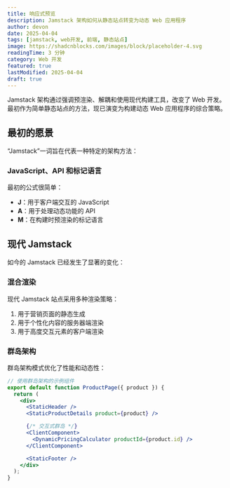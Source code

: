 ```yaml
---
title: 响应式预览
description: Jamstack 架构如何从静态站点转变为动态 Web 应用程序
author: devon
date: 2025-04-04
tags: [jamstack, web开发, 前端, 静态站点]
image: https://shadcnblocks.com/images/block/placeholder-4.svg
readingTime: 3 分钟
category: Web 开发
featured: true
lastModified: 2025-04-04
draft: true
---
```


Jamstack 架构通过强调预渲染、解耦和使用现代构建工具，改变了 Web 开发。最初作为简单静态站点的方法，现已演变为构建动态 Web 应用程序的综合策略。

## 最初的愿景

“Jamstack”一词旨在代表一种特定的架构方法：

### JavaScript、API 和标记语言

最初的公式很简单：

- **J**：用于客户端交互的 JavaScript
- **A**：用于处理动态功能的 API
- **M**：在构建时预渲染的标记语言

## 现代 Jamstack

如今的 Jamstack 已经发生了显著的变化：

### 混合渲染

现代 Jamstack 站点采用多种渲染策略：

1. 用于营销页面的静态生成
2. 用于个性化内容的服务器端渲染
3. 用于高度交互元素的客户端渲染

### 群岛架构

群岛架构模式优化了性能和动态性：

```jsx
// 使用群岛架构的示例组件
export default function ProductPage({ product }) {
  return (
    <div>
      <StaticHeader />
      <StaticProductDetails product={product} />

      {/* 交互式群岛 */}
      <ClientComponent>
        <DynamicPricingCalculator productId={product.id} />
      </ClientComponent>

      <StaticFooter />
    </div>
  );
}
```

<Cards>
  <Card title="Static Site Generators" href="/docs/ssg" />
  <Card title="Islands Architecture" href="/docs/islands" />
</Cards>
